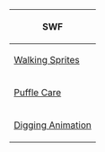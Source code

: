 
<center>
{|class="wikitable" border="1"
!SWF
|-
|[[Media:PuffleSpritesWalkPuffle_gold_walk.swf|Walking Sprites]]
|-
|[[Media:ClientPuffleCareAssetLibraryGold.swf|Puffle Care]]
|-
|[[Media:PuffleSpritesDigPuffle gold dig.swf|Digging Animation]]
|}
</center>
